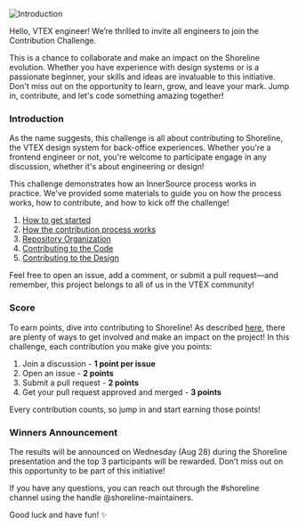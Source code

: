 
![Introduction](/assets/eng-challenge-2024.png)

Hello, VTEX engineer! We’re thrilled to invite all engineers to join the Contribution Challenge.

This is a chance to collaborate and make an impact on the Shoreline evolution. Whether you have experience with design systems or is a passionate beginner, your skills and ideas are invaluable to this initiative. Don't miss out on the opportunity to learn, grow, and leave your mark. Jump in, contribute, and let's code something amazing together!

<Steps>

### Introduction

As the name suggests, this challenge is all about contributing to Shoreline, the VTEX design system for back-office experiences. Whether you're a frontend engineer or not, you're welcome to participate engage in any discussion, whether it's about engineering or design!

This challenge demonstrates how an InnerSource process works in practice. We've provided some materials to guide you on how the process works, how to contribute, and how to kick off the challenge!

1. [How to get started](https://shoreline.vtex.com/guides/contributing-introduction)
2. [How the contribution process works](https://shoreline.vtex.com/guides/how-to-contribute)
3. [Repository Organization](https://shoreline.vtex.com/guides/how-to-contribute#github)
4. [Contributing to the Code](https://shoreline.vtex.com/guides/code/development-guideline)
5. [Contributing to the Design](https://shoreline.vtex.com/guides/design/handoff-requirements)

Feel free to open an issue, add a comment, or submit a pull request—and remember, this project belongs to all of us in the VTEX community!

### Score

To earn points, dive into contributing to Shoreline! As described [here](https://shoreline.vtex.com/guides/contributing-introduction#how-to-get-involved), there are plenty of ways to get involved and make an impact on the project! In this challenge, each contribution you make give you points:

1. Join a discussion - **1 point per issue**
2. Open an issue - **2 points**
3. Submit a pull request - **2 points**
4. Get your pull request approved and merged - **3 points**

Every contribution counts, so jump in and start earning those points!

### Winners Announcement

The results will be announced on Wednesday (Aug 28) during the Shoreline presentation and the top 3 participants will be rewarded. Don’t miss out on this opportunity to be part of this initiative!

</Steps>

If you have any questions, you can reach out through the #shoreline channel using the handle @shoreline-maintainers.

Good luck and have fun! ✨
